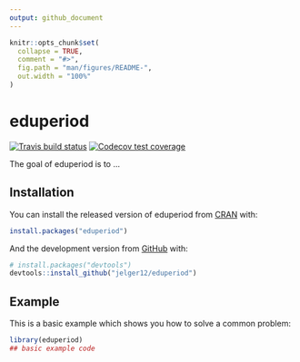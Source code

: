 ```yaml
---
output: github_document
---
```


<!-- README.md is generated from README.Rmd. Please edit that file -->

```r
knitr::opts_chunk$set(
  collapse = TRUE,
  comment = "#>",
  fig.path = "man/figures/README-",
  out.width = "100%"
)
```
# eduperiod

<!-- badges: start -->
[![Travis build status](https://travis-ci.org/jelger12/eduperiod.svg?branch=master)](https://travis-ci.org/jelger12/eduperiod)
[![Codecov test coverage](https://codecov.io/gh/jelger12/eduperiod/branch/master/graph/badge.svg)](https://codecov.io/gh/jelger12/eduperiod?branch=master)
<!-- badges: end -->

The goal of eduperiod is to ...

## Installation

You can install the released version of eduperiod from [CRAN](https://CRAN.R-project.org) with:

``` r
install.packages("eduperiod")
```

And the development version from [GitHub](https://github.com/) with:

``` r
# install.packages("devtools")
devtools::install_github("jelger12/eduperiod")
```
## Example

This is a basic example which shows you how to solve a common problem:

```r
library(eduperiod)
## basic example code
```
